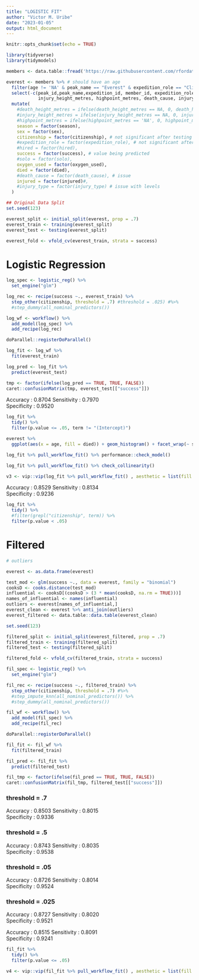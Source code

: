 ```yaml
---
title: "LOGISTIC FIT"
author: "Victor M. Uribe"
date: "2023-01-05"
output: html_document
---
```


```r
knitr::opts_chunk$set(echo = TRUE)
```


```r
library(tidyverse)
library(tidymodels)
```




```r
members <- data.table::fread('https://raw.githubusercontent.com/rfordatascience/tidytuesday/master/data/2020/2020-09-22/members.csv')

everest <- members %>% # should have an age
  filter(age != 'NA' & peak_name == "Everest" & expedition_role == "Climber") %>% 
  select(-c(peak_id,peak_name,expedition_id, member_id, expedition_role, death_height_metres,
            injury_height_metres, highpoint_metres, death_cause, injury_type, hired, solo)) %>%
  mutate(
    #death_height_metres = ifelse(death_height_metres == NA, 0, death_height_metres), # issue wiith levels for some reason
    #injury_height_metres = ifelse(injury_height_metres == NA, 0, injury_height_metres), # gives leveling issue 
    #highpoint_metres = ifelse(highpoint_metres == 'NA', 0, highpoint_metres), # thows off the p values
    season = factor(season),
    sex = factor(sex),
    citizenship = factor(citizenship), # not significant after testing
    #expedition_role = factor(expedition_role), # not significant after testing
    #hired = factor(hired), 
    success = factor(success), # value being predicted
    #solo = factor(solo),
    oxygen_used = factor(oxygen_used),
    died = factor(died),
    #death_cause = factor(death_cause), # issue
    injured = factor(injured)#,
    #injury_type = factor(injury_type) # issue with levels
  ) 
```



```r
## Original Data Split
set.seed(123)

everest_split <- initial_split(everest, prop = .7)
everest_train <- training(everest_split)
everest_test <- testing(everest_split)

everest_fold <- vfold_cv(everest_train, strata = success)
```


# Logistic Regression
```r
log_spec <- logistic_reg() %>% 
  set_engine("glm")

log_rec <- recipe(success ~., everest_train) %>% 
  step_other(citizenship, threshold = .7) #threshold = .025) #%>% 
  #step_dummy(all_nominal_predictors())

log_wf <- workflow() %>% 
  add_model(log_spec) %>% 
  add_recipe(log_rec)
```



```r
doParallel::registerDoParallel()

log_fit <- log_wf %>% 
  fit(everest_train)

log_pred <- log_fit %>% 
  predict(everest_test)  

tmp <- factor(ifelse(log_pred == TRUE, TRUE, FALSE)) 
caret::confusionMatrix(tmp, everest_test[["success"]])
```

Accuracy : 0.8704 
Sensitivity : 0.7970          
Specificity : 0.9520
            



```r
log_fit %>% 
  tidy() %>%
  filter(p.value <= .05, term != "(Intercept)")
```



```r
everest %>% 
  ggplot(aes(x = age, fill = died)) + geom_histogram() + facet_wrap(~ success) 
```






            
```r
log_fit %>% pull_workflow_fit() %>% performance::check_model()
```



```r
log_fit %>% pull_workflow_fit() %>% check_collinearity()
```





```r
v3 <- vip::vip(log_fit %>% pull_workflow_fit() , aesthetic = list(fill = "lightblue")) + theme_minimal() + ggtitle("Logistic Regression")
```





Accuracy : 0.8529 
Sensitivity : 0.8134        
Specificity : 0.9236


```r
log_fit %>% 
  tidy() %>% 
  #filter(grepl("citizenship", term)) %>% 
  filter(p.value < .05) 

```






# Filtered

```r
# outliers

everest <- as.data.frame(everest)

test_mod <- glm(success ~., data = everest, family = "binomial") 
cooksD <- cooks.distance(test_mod)
influential <- cooksD[(cooksD > (3 * mean(cooksD, na.rm = TRUE)))]
names_of_influential <- names(influential)
outliers <- everest[names_of_influential,]
everest_clean <- everest %>% anti_join(outliers)
everest_filtered <- data.table::data.table(everest_clean)
```



```r
set.seed(123)

filtered_split <- initial_split(everest_filtered, prop = .7)
filtered_train <- training(filtered_split)
filtered_test <- testing(filtered_split)

filtered_fold <- vfold_cv(filtered_train, strata = success)
```




```r
fil_spec <- logistic_reg() %>% 
  set_engine("glm")

fil_rec <- recipe(success ~., filtered_train) %>% 
  step_other(citizenship, threshold = .7) #%>% 
  #step_impute_knn(all_nominal_predictors()) %>% 
  #step_dummy(all_nominal_predictors())

fil_wf <- workflow() %>% 
  add_model(fil_spec) %>% 
  add_recipe(fil_rec)
```




```r
doParallel::registerDoParallel()

fil_fit <- fil_wf %>% 
  fit(filtered_train)

fil_pred <- fil_fit %>% 
  predict(filtered_test)  

fil_tmp <- factor(ifelse(fil_pred == TRUE, TRUE, FALSE)) 
caret::confusionMatrix(fil_tmp, filtered_test[["success"]])
```

### threshold = .7
Accuracy : 0.8503
Sensitivity : 0.8015          
Specificity : 0.9336



### threshold = .5
Accuracy : 0.8743 
Sensitivity : 0.8035          
Specificity : 0.9538 


### threshold = .05
Accuracy : 0.8726
Sensitivity : 0.8014          
Specificity : 0.9524



### threshold = .025
Accuracy : 0.8727 
Sensitivity : 0.8020          
Specificity : 0.9521



Accuracy : 0.8515
Sensitivity : 0.8091          
Specificity : 0.9241 




```r
fil_fit %>% 
  tidy() %>% 
  filter(p.value <= .05)
```



```r
v4 <- vip::vip(fil_fit %>% pull_workflow_fit() , aesthetic = list(fill = "lightblue")) + theme_minimal() + ggtitle("Filtered Logistic Regression")
```



